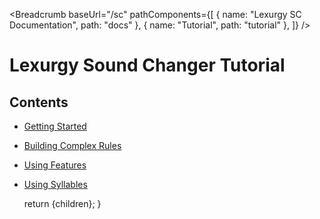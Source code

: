 
<Breadcrumb
  baseUrl="/sc"
  pathComponents={[
    { name: "Lexurgy SC Documentation", path: "docs" },
    { name: "Tutorial", path: "tutorial" },
  ]}
/>

# Lexurgy Sound Changer Tutorial

## Contents

- [Getting Started](/sc/docs/tutorial/basics)
- [Building Complex Rules](/sc/docs/tutorial/controlflow)
- [Using Features](/sc/docs/tutorial/features)
- [Using Syllables](/sc/docs/tutorial/syllables)

  return <MdxLayout>{children}</MdxLayout>;
}
